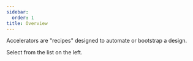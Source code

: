```yaml
---
sidebar:
  order: 1
title: Overview
---
```


Accelerators are "recipes" designed to automate or bootstrap a design.

Select from the list on the left.
